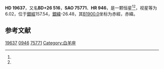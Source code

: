 {{Starbox begin
| name = HD 19637
}}
{{Starbox observe
| epoch = [[J2000.0|J2000.0]]
| constell = {{星座名待查}}<ref name=SIMBAD>{{cite web
 | url=http://simbad.u-strasbg.fr/simbad/sim-id?Ident=HR+946
 | title=Pulsating variable Star
 | publisher=Centre de Données astronomiques de Strasbourg
 | work=SIMBAD
 | accessdate=2012-07-13
 | archive-date=2016-03-17
 | archive-url=https://web.archive.org/web/20160317165608/http://simbad.u-strasbg.fr/simbad/sim-id?Ident=HR+946
 | dead-url=no
 }}</ref><ref name=DATA>{{cite web
 | url=http://vizier.u-strasbg.fr/viz-bin/VizieR-5?-out.add=.&-source=5050&-corr=PK=HR&-out.max=9999&HR=946
 | title=VizieR Detailed Page
 | accessdate=2012-07-13
 | archive-date=2016-03-05
 | archive-url=https://web.archive.org/web/20160305030408/http://vizier.u-strasbg.fr/viz-bin/VizieR-5?-out.add=.&-source=5050&-corr=PK=HR&-out.max=9999&HR=946
 | dead-url=no
 }}</ref>
| 星官 = 
| ra = {{RA|3|10|27}}<ref name=SIMBAD /><ref name=DATA />
| dec = {{DEC|+26|53|47}}<ref name=SIMBAD /><ref name=DATA />
| appmag_v = 6.02<ref name=SIMBAD /><ref name=DATA />
}}
{{Starbox character
| class = K3III<ref name=SIMBAD /><ref name=DATA />
| b-v = 1.28<ref name=SIMBAD /><ref name=DATA />
| u-b = 1.28<ref name=SIMBAD /><ref name=DATA />
| r-i = <ref name=SIMBAD /><ref name=DATA />
| variable = 
}}
{{Starbox astrometry
| radial_v = 1.28
| prop_mo_ra = -16
| parallax = 
| p_error = 
}}
{{Starbox catalog
| names =BD+26 516，[[SAO星表|SAO]] 75771，[[HD星表|HD]] 19637，[[HR星表|HR]] 946}}
{{Starbox reference |Simbad=HR+946}}
{{Starbox end}}

'''HD 19637'''，又名'''BD+26 516'''，'''SAO 75771'''、'''HR 946'''，是一颗恒星<ref name=SIMBAD /><ref name=DATA />，视星等为6.02，位于[[銀道座標系|銀經]]157.54，[[銀道座標系|銀緯]]-26.48，其[[B1900.0|B1900.0]]坐标为赤經{{RA|3|4|30.6}}，赤緯{{DEC|+26|-26.48|49}}。

== 参考文献 ==
{{reflist}}

{{star-stub}}

[[Category:HD和HDE天體|19637]]
[[Category:HR天體|0946]]
[[Category:SAO天體|75771]]
[[Category:白羊座|Category:白羊座]]